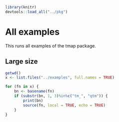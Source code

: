 ```r
library(knitr)
devtools::load_all("../pkg")
```

# All examples

This runs all examples of the tmap package.


## Large size

```r
getwd()
x <- list.files("../examples", full.names = TRUE)

for (fn in x) {
	bn <- basename(fn)
	if (substr(bn, 1, 3)%in%c("tm_", "qtm")) {
		print(bn)
		source(fn, local = TRUE, echo = TRUE)
	}
}
```
